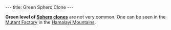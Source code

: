 ---
title: Green Sphero Clone
---

{{Infobox Enemy
 |image=Green_sphero_clone.JPG
 |race=sphero
 |gender=male
 |size=small
 |lba1=yes
 |lba2=
 |alignment=funfrock
 |occupation=
 |requires=green
 |melee=
 |ranged=
 |magic=
 |explosive=
 |range=Wide
 |speed=Slow
 |damage=high, is that correct?
 |rate=high
 |reaction=Spins round on spot
 |recovery=Medium
}}

'''Green level of [[Sphero]] [[clone]]s''' are not very common. One can be seen in the [[Mutant Factory]] in the [[Hamalayi Mountains]].